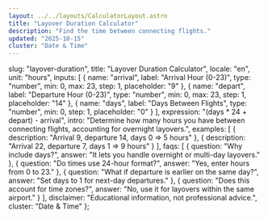 ```yaml
---
layout: ../../layouts/CalculatorLayout.astro
title: "Layover Duration Calculator"
description: "Find the time between connecting flights."
updated: "2025-10-15"
cluster: "Date & Time"
---
```



  slug: "layover-duration",
  title: "Layover Duration Calculator",
  locale: "en",
  unit: "hours",
  inputs: [
    { name: "arrival", label: "Arrival Hour (0-23)", type: "number", min: 0, max: 23, step: 1, placeholder: "9" },
    { name: "depart", label: "Departure Hour (0-23)", type: "number", min: 0, max: 23, step: 1, placeholder: "14" },
    { name: "days", label: "Days Between Flights", type: "number", min: 0, step: 1, placeholder: "0" }
  ],
  expression: "(days * 24 + depart) - arrival",
  intro: "Determine how many hours you have between connecting flights, accounting for overnight layovers.",
  examples: [
    { description: "Arrival 9, departure 14, days 0 ⇒ 5 hours" },
    { description: "Arrival 22, departure 7, days 1 ⇒ 9 hours" }
  ],
  faqs: [
    { question: "Why include days?", answer: "It lets you handle overnight or multi-day layovers." },
    { question: "Do times use 24-hour format?", answer: "Yes, enter hours from 0 to 23." },
    { question: "What if departure is earlier on the same day?", answer: "Set days to 1 for next-day departures." },
    { question: "Does this account for time zones?", answer: "No, use it for layovers within the same airport." }
  ],
  disclaimer: "Educational information, not professional advice.",
  cluster: "Date & Time"
};

<Calculator schema={schema} />

